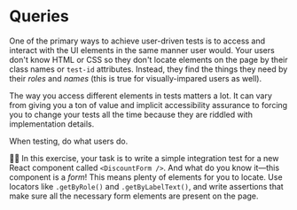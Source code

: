 # Queries

One of the primary ways to achieve user-driven tests is to access and interact with the UI elements in the same manner user would. Your users don't know HTML or CSS so they don't locate elements on the page by their class names or `test-id` attributes. Instead, they find the things they need by their _roles_ and _names_ (this is true for visually-impared users as well).

The way you access different elements in tests matters a lot. It can vary from giving you a ton of value and implicit accessibility assurance to forcing you to change your tests all the time because they are riddled with implementation details.

<callout-info>When testing, do what users do.</callout-info>

👨‍💼 In this exercise, your task is to write a simple integration test for a new React component called <InlineFile file="./src/discount-code-form.tsx">
`<DiscountForm />`</InlineFile>. And what do you know it—this component is a _form_! This means plenty of elements for you to locate. Use locators like `.getByRole()` and `.getByLabelText()`, and write assertions that make sure all the necessary form elements are present on the page.
